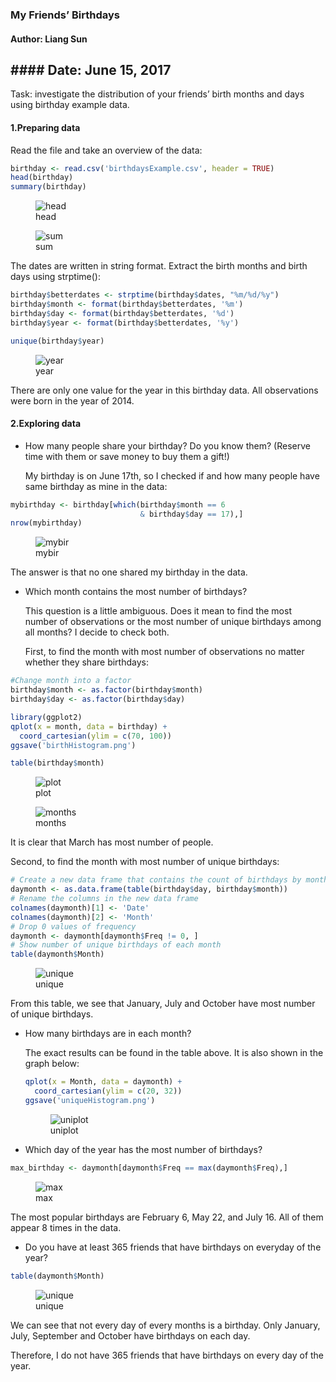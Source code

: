 ### My Friends' Birthdays
#### Author: Liang Sun
#### Date: June 15, 2017
---

Task: investigate the distribution of your friends' birth months and days using birthday example data.

#### 1.Preparing data
Read the file and take an overview of the data:
```r
birthday <- read.csv('birthdaysExample.csv', header = TRUE)
head(birthday)
summary(birthday)
```
![head](/images/1.png)

![sum](/images/2.png)

The dates are written in string format. Extract the birth months and birth days using strptime():

```r
birthday$betterdates <- strptime(birthday$dates, "%m/%d/%y")
birthday$month <- format(birthday$betterdates, '%m')
birthday$day <- format(birthday$betterdates, '%d')
birthday$year <- format(birthday$betterdates, '%y')

unique(birthday$year)
```
![year](/images/3.png)

There are only one value for the year in this birthday data. All observations were born in the year of 2014.

#### 2.Exploring data

- How many people share your birthday? Do you know them? (Reserve time with them or save money to buy them a gift!)

  My birthday is on June 17th, so I checked if and how many people have same birthday as mine in the data:

```r
mybirthday <- birthday[which(birthday$month == 6
                             & birthday$day == 17),]
nrow(mybirthday)
```
![mybir](/images/4.png)

The answer is that no one shared my birthday in the data.


- Which month contains the most number of birthdays?

  This question is a little ambiguous. Does it mean to find the most number of observations or the most number of unique birthdays among all months? I decide to check both.

  First, to find the month with most number of observations no matter whether they share birthdays:

```r
#Change month into a factor
birthday$month <- as.factor(birthday$month)
birthday$day <- as.factor(birthday$day)

library(ggplot2)
qplot(x = month, data = birthday) +
  coord_cartesian(ylim = c(70, 100))  
ggsave('birthHistogram.png')

table(birthday$month)
```
![plot](/images/birthHistogram.png)

![months](/images/5.png)

It is clear that March has most number of people.

  Second, to find the month with most number of unique birthdays:

  ```r
  # Create a new data frame that contains the count of birthdays by month
  daymonth <- as.data.frame(table(birthday$day, birthday$month))
  # Rename the columns in the new data frame
  colnames(daymonth)[1] <- 'Date'
  colnames(daymonth)[2] <- 'Month'
  # Drop 0 values of frequency
  daymonth <- daymonth[daymonth$Freq != 0, ]  
  # Show number of unique birthdays of each month
  table(daymonth$Month)
  ```  
![unique](/images/6.png)

From this table, we see that January, July and October have most number of unique birthdays.

- How many birthdays are in each month?

  The exact results can be found in the table above. It is also shown in the graph below:
```r
qplot(x = Month, data = daymonth) +
    coord_cartesian(ylim = c(20, 32))
ggsave('uniqueHistogram.png')
```  
![uniplot](/images/uniqueHistogram.png)


- Which day of the year has the most number of birthdays?

```r
max_birthday <- daymonth[daymonth$Freq == max(daymonth$Freq),]
```
![max](/images/7.png)

The most popular birthdays are February 6, May 22, and July 16. All of them appear 8 times in the data.

- Do you have at least 365 friends that have birthdays on everyday of the year?

```r
table(daymonth$Month)
```
![unique](/images/6.png)

We can see that not every day of every months is a birthday. Only January, July, September and October have birthdays on each day.

Therefore, I do not have 365 friends that have birthdays on every day of the year.
